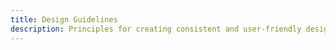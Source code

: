 ```yaml
---
title: Design Guidelines
description: Principles for creating consistent and user-friendly designs.
---
```


<Cards>
    <Card
        title="Accessibility Standards"
        description="Guidelines for creating accessible and inclusive designs."
        href="/styleguide/design-guidelines/accessibility"
    />
    <Card
        title="Atomic Design Principles"
        description="Atomic Design Principles for UI/UX"
        href="/styleguide/design-guidelines/atomic"
    />
</Cards>